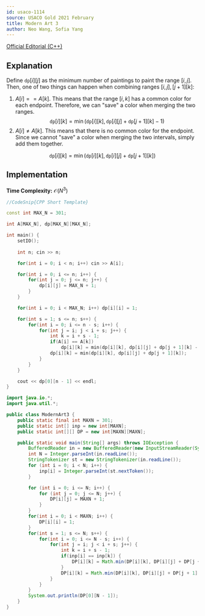 ```yaml
---
id: usaco-1114
source: USACO Gold 2021 February
title: Modern Art 3
author: Neo Wang, Sofia Yang
---
```


[Official Editorial (C++)](http://www.usaco.org/current/data/sol_prob2_gold_feb21.html)

## Explanation

Define $\texttt{dp}[i][j]$ as the minimum number of paintings to paint the range
$[i, j]$. Then, one of two things can happen when combining ranges
$[i, j], [j + 1][k]$:

1. $A[i] == A[k]$. This means that the range $[i, k]$ has a common color for each
   endpoint. Therefore, we can "save" a color when merging the two ranges.
   $$
   \texttt{dp}[i][k] = \min(\texttt{dp}[i][k], \texttt{dp}[i][j] + \texttt{dp}[j + 1][k] - 1)
   $$
2. $A[i] \neq A[k]$. This means that there is no common color for the endpoint.
   Since we cannot "save" a color when merging the two intervals, simply add
   them together.

$$
\texttt{dp}[i][k] = \min(\texttt{dp}[i][k], \texttt{dp}[i][j] + \texttt{dp}[j+1][k])
$$

## Implementation

**Time Complexity:** $\mathcal{O}(N^3)$

<LanguageSection>

<CPPSection>

```cpp
//CodeSnip{CPP Short Template}

const int MAX_N = 301;

int A[MAX_N], dp[MAX_N][MAX_N];

int main() {
	setIO();
	
	int n; cin >> n;

	for(int i = 0; i < n; i++) cin >> A[i];

	for(int i = 0; i <= n; i++) {
		for(int j = 0; j <= n; j++) {
			dp[i][j] = MAX_N + 1;
		}
	}

	for(int i = 0; i < MAX_N; i++) dp[i][i] = 1;

	for(int s = 1; s <= n; s++) {
		for(int i = 0; i <= n - s; i++) {
			for(int j = i; j < i + s; j++) {
				int k = i + s - 1;
				if(A[i] == A[k])
					dp[i][k] = min(dp[i][k], dp[i][j] + dp[j + 1][k] - 1);
				dp[i][k] = min(dp[i][k], dp[i][j] + dp[j + 1][k]);
			}
		}
	}

	cout << dp[0][n - 1] << endl;
}
```

</CPPSection>

<JavaSection>
	
```java
import java.io.*;
import java.util.*;

public class ModernArt3 {
	public static final int MAXN = 301;
	public static int[] inp = new int[MAXN];
	public static int[][] DP = new int[MAXN][MAXN];

	public static void main(String[] args) throws IOException {
		BufferedReader in = new BufferedReader(new InputStreamReader(System.in));
		int N = Integer.parseInt(in.readLine());
		StringTokenizer st = new StringTokenizer(in.readLine());
		for (int i = 0; i < N; i++) {
			inp[i] = Integer.parseInt(st.nextToken());
		}

		for (int i = 0; i <= N; i++) {
			for (int j = 0; j <= N; j++) {
				DP[i][j] = MAXN + 1;
			}
		}
		for(int i = 0; i < MAXN; i++) {
			DP[i][i] = 1;
		}
		for(int s = 1; s <= N; s++) {
			for(int i = 0; i <= N - s; i++) {
				for(int j = i; j < i + s; j++) {
					int k = i + s - 1;
					if(inp[i] == inp[k]) {
						DP[i][k] = Math.min(DP[i][k], DP[i][j] + DP[j + 1][k] - 1);
					}
					DP[i][k] = Math.min(DP[i][k], DP[i][j] + DP[j + 1][k]);
				}
			}
		}
		System.out.println(DP[0][N - 1]);
	}
}

```
</JavaSection>

</LanguageSection>
